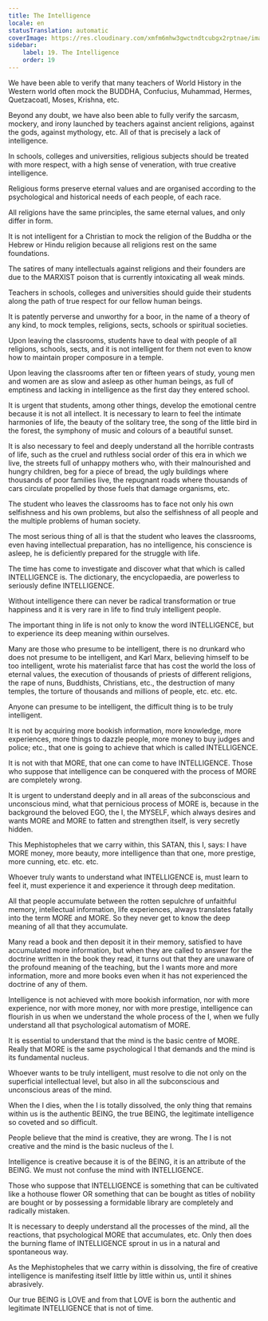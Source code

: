 ```yaml
---
title: The Intelligence
locale: en
statusTranslation: automatic
coverImage: https://res.cloudinary.com/xmfm6mhw3gwctndtcubgx2rptnae/image/upload/v1740337243/small_cover_educacion_fundamental_a051170f1c.webp
sidebar:
    label: 19. The Intelligence
    order: 19
---
```

We have been able to verify that many teachers of World History in the Western world often mock the BUDDHA, Confucius, Muhammad, Hermes, Quetzacoatl, Moses, Krishna, etc.

Beyond any doubt, we have also been able to fully verify the sarcasm, mockery, and irony launched by teachers against ancient religions, against the gods, against mythology, etc. All of that is precisely a lack of intelligence.

In schools, colleges and universities, religious subjects should be treated with more respect, with a high sense of veneration, with true creative intelligence.

Religious forms preserve eternal values and are organised according to the psychological and historical needs of each people, of each race.

All religions have the same principles, the same eternal values, and only differ in form.

It is not intelligent for a Christian to mock the religion of the Buddha or the Hebrew or Hindu religion because all religions rest on the same foundations.

The satires of many intellectuals against religions and their founders are due to the MARXIST poison that is currently intoxicating all weak minds.

Teachers in schools, colleges and universities should guide their students along the path of true respect for our fellow human beings.

It is patently perverse and unworthy for a boor, in the name of a theory of any kind, to mock temples, religions, sects, schools or spiritual societies.

Upon leaving the classrooms, students have to deal with people of all religions, schools, sects, and it is not intelligent for them not even to know how to maintain proper composure in a temple.

Upon leaving the classrooms after ten or fifteen years of study, young men and women are as slow and asleep as other human beings, as full of emptiness and lacking in intelligence as the first day they entered school.

It is urgent that students, among other things, develop the emotional centre because it is not all intellect. It is necessary to learn to feel the intimate harmonies of life, the beauty of the solitary tree, the song of the little bird in the forest, the symphony of music and colours of a beautiful sunset.

It is also necessary to feel and deeply understand all the horrible contrasts of life, such as the cruel and ruthless social order of this era in which we live, the streets full of unhappy mothers who, with their malnourished and hungry children, beg for a piece of bread, the ugly buildings where thousands of poor families live, the repugnant roads where thousands of cars circulate propelled by those fuels that damage organisms, etc.

The student who leaves the classrooms has to face not only his own selfishness and his own problems, but also the selfishness of all people and the multiple problems of human society.

The most serious thing of all is that the student who leaves the classrooms, even having intellectual preparation, has no intelligence, his conscience is asleep, he is deficiently prepared for the struggle with life.

The time has come to investigate and discover what that which is called INTELLIGENCE is. The dictionary, the encyclopaedia, are powerless to seriously define INTELLIGENCE.

Without intelligence there can never be radical transformation or true happiness and it is very rare in life to find truly intelligent people.

The important thing in life is not only to know the word INTELLIGENCE, but to experience its deep meaning within ourselves.

Many are those who presume to be intelligent, there is no drunkard who does not presume to be intelligent, and Karl Marx, believing himself to be too intelligent, wrote his materialist farce that has cost the world the loss of eternal values, the execution of thousands of priests of different religions, the rape of nuns, Buddhists, Christians, etc., the destruction of many temples, the torture of thousands and millions of people, etc. etc. etc.

Anyone can presume to be intelligent, the difficult thing is to be truly intelligent.

It is not by acquiring more bookish information, more knowledge, more experiences, more things to dazzle people, more money to buy judges and police; etc., that one is going to achieve that which is called INTELLIGENCE.

It is not with that MORE, that one can come to have INTELLIGENCE. Those who suppose that intelligence can be conquered with the process of MORE are completely wrong.

It is urgent to understand deeply and in all areas of the subconscious and unconscious mind, what that pernicious process of MORE is, because in the background the beloved EGO, the I, the MYSELF, which always desires and wants MORE and MORE to fatten and strengthen itself, is very secretly hidden.

This Mephistopheles that we carry within, this SATAN, this I, says: I have MORE money, more beauty, more intelligence than that one, more prestige, more cunning, etc. etc. etc.

Whoever truly wants to understand what INTELLIGENCE is, must learn to feel it, must experience it and experience it through deep meditation.

All that people accumulate between the rotten sepulchre of unfaithful memory, intellectual information, life experiences, always translates fatally into the term MORE and MORE. So they never get to know the deep meaning of all that they accumulate.

Many read a book and then deposit it in their memory, satisfied to have accumulated more information, but when they are called to answer for the doctrine written in the book they read, it turns out that they are unaware of the profound meaning of the teaching, but the I wants more and more information, more and more books even when it has not experienced the doctrine of any of them.

Intelligence is not achieved with more bookish information, nor with more experience, nor with more money, nor with more prestige, intelligence can flourish in us when we understand the whole process of the I, when we fully understand all that psychological automatism of MORE.

It is essential to understand that the mind is the basic centre of MORE. Really that MORE is the same psychological I that demands and the mind is its fundamental nucleus.

Whoever wants to be truly intelligent, must resolve to die not only on the superficial intellectual level, but also in all the subconscious and unconscious areas of the mind.

When the I dies, when the I is totally dissolved, the only thing that remains within us is the authentic BEING, the true BEING, the legitimate intelligence so coveted and so difficult.

People believe that the mind is creative, they are wrong. The I is not creative and the mind is the basic nucleus of the I.

Intelligence is creative because it is of the BEING, it is an attribute of the BEING. We must not confuse the mind with INTELLIGENCE.

Those who suppose that INTELLIGENCE is something that can be cultivated like a hothouse flower OR something that can be bought as titles of nobility are bought or by possessing a formidable library are completely and radically mistaken.

It is necessary to deeply understand all the processes of the mind, all the reactions, that psychological MORE that accumulates, etc. Only then does the burning flame of INTELLIGENCE sprout in us in a natural and spontaneous way.

As the Mephistopheles that we carry within is dissolving, the fire of creative intelligence is manifesting itself little by little within us, until it shines abrasively.

Our true BEING is LOVE and from that LOVE is born the authentic and legitimate INTELLIGENCE that is not of time.

